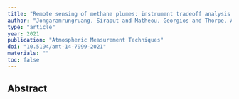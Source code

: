 ```yaml
---
title: "Remote sensing of methane plumes: instrument tradeoff analysis for detecting and quantifying local sources at global scale"
author: "Jongaramrungruang, Siraput and Matheou, Georgios and Thorpe, Andrew K and Zeng, Zhao-Cheng and Frankenberg, Christian"
type: "article"
year: 2021
publication: "Atmospheric Measurement Techniques"
doi: "10.5194/amt-14-7999-2021"
materials: ""
toc: false
---
```


## Abstract

